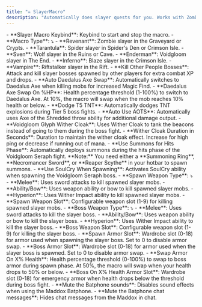 ```yaml
---
title: "☠️ SlayerMacro"
description: "Automatically does slayer quests for you. Works with Zombie, Spider, Wolf and Enderman slayer types."
---
```


<Accordion title="General" icon="option" iconType="duotone">
  - **Slayer Macro Keybind**: Keybind to start and stop the macro.
  - **Macro Type**: ⤵

  <Expandable title="Slayer Types">
    - **Revenant**: Zombie slayer in the Graveyard or Crypts.
    - **Tarantula**: Spider slayer in Spider's Den or Crimson Isle.
    - **Sven**: Wolf slayer in the Ruins or Cave.
    - **Enderman**: Voidgloom slayer in The End.
    - **Inferno**: Blaze slayer in the Crimson Isle.
    - **Vampire**: Riftstalker slayer in the Rift.
  </Expandable>
  - **Kill Other People Bosses**: Attack and kill slayer bosses spawned by other players for extra combat XP and drops.
  - **Auto Daedalus Axe Swap**: Automatically switches to Daedalus Axe when killing mobs for increased Magic Find.
  - **Daedalus Axe Swap On %HP**: Health percentage threshold (1-100%) to switch to Daedalus Axe. At 10%, the macro will swap when the mob reaches 10% health or below.
</Accordion>

<Accordion title="Zombie Slayer" icon="biohazard" iconType="duotone">
  - **Dodge T5 TNT**: Automatically dodges TNT explosions during Tier 5 boss fights.
  - **Auto Use AOTS**: Automatically uses Axe of the Shredded throw ability for additional damage output.
</Accordion>

<Accordion title="Enderman Slayer" icon="eye" iconType="duotone">
  - **Voidgloom Glyph Wither Cloak**: Uses Wither Cloak to tank the beacons instead of going to them during the boss fight.
  - **Wither Cloak Duration in Seconds**: Duration to maintain the wither cloak effect. Increase for high ping or decrease if running out of mana.
  - **Use Summons for Hits Phase**: Automatically deploys summons during the hits phase of the Voidgloom Seraph fight.

  <Info>
    **Note:** You need either a **Summoning Ring**, **Necromancer Sword**, or **Reaper Scythe** in your hotbar to spawn summons.
  </Info>
  - **Use SoulCry When Spawning**: Activates SoulCry ability when spawning the Voidgloom Seraph boss.
</Accordion>

<Accordion title="Weapon" icon="swords" iconType="duotone">
  - **Spawn Weapon Type**: ⤵

  <Expandable title="Weapon Types">
    - **Melee**: Uses sword attacks to kill spawned slayer mobs.
    - **Ability/Bow**: Uses weapon ability or bow to kill spawned slayer mobs.
    - **Hyperion**: Uses Wither Impact ability to kill spawned slayer mobs.
  </Expandable>
  - **Spawn Weapon Slot**: Configurable weapon slot (1-9) for killing spawned slayer mobs.
  - **Boss Weapon Type**: ⤵

  <Expandable title="Boss Weapon Types">
    - **Melee**: Uses sword attacks to kill the slayer boss.
    - **Ability/Bow**: Uses weapon ability or bow to kill the slayer boss.
    - **Hyperion**: Uses Wither Impact ability to kill the slayer boss.
  </Expandable>
  - **Boss Weapon Slot**: Configurable weapon slot (1-9) for killing the slayer boss.
</Accordion>

<Accordion title="Armor" icon="shield" iconType="duotone">
  - **Spawn Armor Slot**: Wardrobe slot (0-18) for armor used when spawning the slayer boss. Set to 0 to disable armor swap.
  - **Boss Armor Slot**: Wardrobe slot (0-18) for armor used when the slayer boss is spawned. Set to 0 to disable armor swap.
  - **Swap Armor On X% Health**: Health percentage threshold (0-100%) to swap to boss armor during spawn phase. At 50%, the macro will swap when your health drops to 50% or below.
  - **Boss On X% Health Armor Slot**: Wardrobe slot (0-18) for emergency armor when health drops below the threshold during boss fight.
</Accordion>

<Accordion title="Maddox" icon="phone-volume" iconType="duotone">
  - **Mute the Batphone sounds**: Disables sound effects when using the Maddox Batphone.
  - **Mute the Batphone chat messages**: Hides chat messages from the Maddox in chat.
</Accordion>